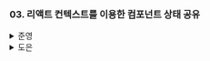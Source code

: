 ### 03. 리액트 컨텍스트를 이용한 컴포넌트 상태 공유

<details>
  <summary>준영</summary>
  리액트 16.3 버전부터 `Context`라는 기능을 제공하기 시작했다.<br/>
이를 통해 Props 대신 컴포넌트 간 데이터를 전달할 수 있다.<br/>
따라서 이를 상태와 결합하여 전역 상태로 사용할 수 있다.

> `useContext` + `useState` ⇒ 전역 상태를 위한 커스텀 훅으로 활용!

하지만 `Context` 활용으로 불필요한 렌더링이 발생할 수 있으므로 전역 상태를 여러 조각으로 나누어 사용하는 것이 권장된다고 한다.<br/>
✅ `Context Provider`를 필요에 따라 범위를 잘 지정하여 사용하라는 말인 것 같다.

### useState와 useContext 탐구하기

useState와 useContext를 조합하여 만든 전역 상태를 통해 props drilling을 줄일 수 있다.<br/>
drilling의 깊이가 깊어지면 중간에 거쳐가는 컴포넌트에서 사용하지 않는 prop 때문에 가독성을 해치고, 이는 프로젝트의 크기가 커질수록 악영향을 미치게 된다.

```jsx
const App = () => {
  const [count, setCount] = useState(0);
  return <Parent count={count} setCount={setCount} />;
};

const Parent = ({ count, setCount }) => {
  return (
    <>
      <Child1 count={count} setCount={setCount} />
      <Child2 count={count} setCount={setCount} />
    </>
  );
};
```

위의 코드에서 Parent 컴포넌트는 `count`와 `setCount`를 props로 전달 받아 Child 컴포넌트에 넘겨준다.<br/>
하지만 Parent 컴포넌트에서는 두 prop을 전혀 활용하지 않고 있기 때문에 없애는 편이 좀더 합리적일 수도 있다.<br/>
따라서 이를 `Context`를 통해 바꿔보자

```jsx
const CountStateContext = createContext({
	count: 0,
	setCount: () => {},
});

const App = () => {
  const [count, setCount] = useState(0);
	return (
		<CountStateContext.Provider
			value={{ count, setCount }}
		>
			<Parent />
		</CountStateContext.Provider>
	);
}

const Parent = () => {
  return (
    <>
      <Child1 />
      <Child2 />
    </>
  );
};

const Child1 = () => {
	const { count, setCount } = useContext(CountStateContext);
	return ~~~~;
}
const Child2 = () => {
	const { count, setCount } = useContext(CountStateContext);
	return ~~~~;
}
```

### 컨텍스트 이해하기

컨텍스트의 기본 동작은 다음과 같다.

1. 컨텍스트 공급자를 통해 **새로운 컨텍스트 값**을 갖게 된다.
2. **모든 컨텍스트 소비자들은 새로운 값으로 인해 리렌더링**된다.

만약 컨텍스트 값이 변경되지 않았는데도 리렌더링이 발생한다면, `**memo` 혹은 내용 끌어올리기 기법**을 통해 방지할 수 있다.<br/>
`memo`는 컴포넌트를 감싸 사용할 수 있고, 컴포넌트를 **메모이제이션**하여 **같은 props**에 대해서는 리렌더링되지 않도록 한다. 하지만 컨텍스트 값의 변화에 대한 리렌더링을 막을 순 없다.<br/>
✅ 이는 같은 프로바이더 내부에 존재하지만, **전역 상태에 의존성이 없는 자식 컴포넌트들의 불필요한 리렌더링을 줄이기 위해\*\* 사용하는 것 같다.

컨텍스트에 **객체**를 사용할 때에는 주의가 필요하다.<br/>
객체는 여러 값을 포함할 수 있지만, 컨텍스트 소비자 컴포넌트들은 이 값을 모두 사용하지 않을 수도 있다.<br/>
여러 컴포넌트에서 다른 값을 사용하지만 하나의 컨텍스트의 객체 안에 값을 넣어둘 경우, 하나의 전역 상태 값의 갱신으로 인해 모든 소비자 컴포넌트들이 리렌더링되는 불상사가 생길 수 있다.

하지만 이 또한 성능에 큰 영향이 없다면 오버엔지니어링일 수 있으니 조심하자!

### 전역 상태를 위한 컨텍스트 만들기

위에서 언급한 합쳐진 큰 객체 사용으로 인한 한계점은 단순히 `작은 상태 조각 만들기`를 통해 극복할 수 있다.

```jsx
// 합쳐진 큰 객체
const CountContext = createContext({ count1: 0, count2: 0, ... });

// 작은 상태 조각 만들기
const Count1Context = createContext({ count1: 0, ... });
const Count2Context = createContext({ count2: 0, ... });

=> 말은 거창하지만 위와 같이 단순히 같은 주제의 데이터끼리 하나의 컨텍스트로 묶어 합쳐진 큰 객체 사용에서
	 하나의 상태 변경으로 인한 여러 소비자 컴포넌트의 리렌더링을 줄일 수 있다.
```

하지만 이 경우, 공급자 컴포넌트의 중첩이 많이 쌓일 수 있다.

### useReducer로 하나의 상태를 만들고 여러 개의 컨텍스트로 전파하기

두번째 해결 방법은 여러 컨텍스트를 사용하여 상태 조각을 배포하고, 배포하는 함수 또한 하나의 컨텍스트로 등록하여 사용하는 것이다.<br/>
지금까지의 예시를 가지고 이야기를 하자면 count1, count2를 각각의 컨텍스트로 나누고 상태 갱신 함수 또한 컨텍스트로 나누어 두는 것이다.

```tsx
const Count1Context = createContext(0);
const Count2Context = createContext(0);
const DispatchContext = createContext<Dispatch<Action>>(() => {});

const Count1 = () => {
  const count1 = useContext(Count1Context);
  const dispatch = useContext(DispatchContext);

  return (
    <button>
      <button onClick={() => dispatch({ type: ACITON_NAME })}></button>
      // ...
    </>
  );
};

const Count2 = () => {
  const count2 = useContext(Count2Context);
  const dispatch = useContext(DispatchContext);

  return (
    <>
      <button onClick={() => dispatch({ type: ACITON_NAME })}></button>
      // ...
    </>
  );
};

// 상위 컴포넌트에서 useReducer를 통해 상태를 생성하고, 공급자를 통해 컨텍스트에 값을 넣어줌
```

✅ 이때 그럼 합쳐진 큰 객체를 사용할 때는 리렌더링이 발생하지만, `useReducer`를 사용하였을때 리렌더링이 발생하지 않는 이유는 뭘까?<br/>
`useReducer`를 통해 객체의 상태로 선언되었지만, 각각 다른 컨텍스트에 등록이 되었다. 그리고 `dispatch` 함수를 통해 상태 값이 업데이트된다.<br/>
리듀서에 전달된 `action`을 통해 객체 상태 내부의 하나의 값을 업데이트하여 객체 상태가 새롭게 만들어지긴 하지만, 컨텍스트가 나누어져 있기 때문에 해당 값을 구독하고 있는 소비자 컴포넌트만 리렌더링이 되는 것이 아닐까 조심스럽게 추측해본다.

### 컨텍스트 사용을 위한 모범 사례

#### 사용자 정의 훅과 공급자 컴포넌트 만들기

```tsx
type CountContextType = [
	number,
	Dispatch<SetStateAction<number>>
];

const CountContext = createContext<CountContext | null>(null);

// 공급자 컴포넌트
export const CountProvider = ({
	children
} : {
	children: ReactNode
}) => (
	<CounterContext.Provider value={useState(0)}>
		{children}
	</CounterContext.Provider>
);

// 사용자 정의 훅
export const useCount = () => {
	cosnt value = useContext(CountContext);
	if(value == null) throw new Error("Provider missing!");
	return value;
}
```

`<CounterContext.Provider value={useState(0)}>` 와 같은 코드로 상태를 선언하고, 다시 선언된 상태와 업데이트 함수를 할당해주는 코드를 한줄로 줄일 수 있다.<br/>
또한 기본값으로 `null`을 넣어 공급자 컴포넌트를 통해 이를 초기화하지 않으면 사용할 수 없도록 지정하여 에러를 방지하고 항상 공급자가 필요함을 나타낼 수 있다.

#### 사용자 정의 훅이 있는 팩토리 패턴

```tsx
const createStateContext = (
	useValue: (init) => State,
) => {
  const StateContext = createContext(null);
  const StateProvider = ({
	  initialValue,
	  children
	}) => (
		<StateContext.Provider value={useValue(initialValue)}>
			{children}
		</StateContext.Provider>;
  );

  const useContextState = () => {
    const value = useContext(StateContext);
    if (value === null) throw new Error('Provider missing!');
    return value;
  };

  return [StateProvider, useContextState] as const
};
```

매번 전역 상태를 새로 정의할 때마다 사용자 정의 훅과 공급자 컴포넌트를 만드는 일은 반복적이고 중복된 코드가 존재하는 작업일 수 있다.<br/>
따라서 위와 같이 팩토리 패턴을 통해 이를 일반화하여 사용할 수 있다.

#### reduceRight를 이용한 공급자 중첩 방지

많은 컨텍스트로 인해 공급자 컴포넌트가 계속 중첩된다면 `Callback Hell`과 같이 가독성을 저하시킨다.<br/>
이때 책에서는 `reduceRight`를 통해 리팩토링하는 방법을 소개한다.<br/>
`reduceRight`는 `reduce`와 동일하게 동작하지만, 0번 인덱스부터 실행하는 `reduce`와 다르게 **마지막 인덱스부터 0번 인덱스 순서로 실행**하는 함수이다.

```tsx
const App = () => {
	const providers = [...]; as const;

	return providers.reduceRight(
		(children, [Component, props]) =>
			createElement(Component, props, children),
		<Parent />,
	);
};
```

이 외에도 **고차 컴포넌트(HOC)**를 통해 개선할 수 있다고 한다.

</details>
<details>
  <summary>도은</summary>
  ### useState와 useContext 탐구하기

**`📌 너무 좋았던 자료 공유!`**

- [다른 사람들이 안 알려주는 리액트에서 Context API 잘 쓰는 방법](https://velog.io/@velopert/react-context-tutorial)

#### useCotext와 useState 사용하기

```jsx
const App = () => {
  const [count, setCount] = useState(0);

  return (
    <CountStateContext.Provider value={{ count, setCount }}>
      <Parent />
    </CountStateContext.Provider>
  );
};
```

- 가까운 `Provider`로부터 컨텍스트 값을 가져온다.

### 컨텍스트 이해하기

```
💡 Provider가 새로운 값을 갖게 되면, 이 값을 사용하고 있는 컴포넌트들은 모두 리렌더링된다.
``
```

#### 컨텍스트 전파의 작동 방식

내용 끌어올리기 또는 memo를 사용하면
**Context의 값이 변경되지 않았는데도 리렌더링이 발생하는 것을 방지**할 수 있다.

```jsx
const ColorContext = createContext('black');

const ColorComponent = () => {
  const color = useContext(ColorContext);
  const renderCount = useRef(1);

  useEffect(() => {
    renderCount.current += 1;
  });

  return (
    <div style={{ color }}>
      Hello {color} (renders: {renderCount.current})
    </div>
  );
};
```

```
💡 memo도 컨텍스트 값을 사용하고 있는 컴포넌트의 리렌더링을 막지는 못한다.
```

#### 컨텍스트에 객체를 사용할 때의 한계점

```jsx
const CountContext = createContext({ count1: 0, count2: 0 });
```

위와 같이 만들고, Component1에서는 count1만을 가져와 사용하고 Component2에서는 count2만을 가져와 사용한다고 해보자.

👉 이럴 경우, count1이 변경 → context 값 변경 → 이를 사용하고 있는 모든 컴포넌트 리렌더링

즉, 사용하고 있지 않던 Component2도 같은 context를 사용하고 있다는 이유만으로 리렌더링

### 전역 상태를 위한 컨텍스트 만들기

```
📌 궁금한 점
- 전역 상태를 위하지 않은 컨텍스트도 있는가?
```

- 원래, props drilling을 피하기 위해 사용되었는데
- 이걸 useState와 useReducer와 조합하면서 전역 상태를 관리할 수 있게 된 것

```
🤔 컨텍스트를 전역 상태로 사용했을 때, 리렌더링 문제 존재 어떻게 해결해볼 수 있을까?
```

#### 1. 작은 상태 조각 만들기

- 합쳐진 큰 객체 사용 X → 각 조각에 대한 컨텍스트

👉 상태마다 컨텍스트를 따로 두어, 다같이 리렌더링이 되던 문제를 해결하고 싶은 것

#### 2. useReducer로 하나의 상태를 만들고 여러 컨텍스트로 전파하기

- 단일 상태를 만들고, 여러 컨텍스트를 사용해 상태 조각을 배포
- 상태와 상태를 업데이트 하는 함수를 각각의 컨텍스트로

👉 useReducer 하나를 통해 상태들(ex. count1, count2)를 관리하고 Provider는 따로 둔다

**즉, 관리는 한 곳에서 하되, 전파를 따로 해주는 것으로 이해했다.**

### 컨텍스트 사용을 위한 모범 사례

전역 상태를 위한 컨텍스트를 다루는 세 가지 패턴

- 커스텀 훅과 Provider 컴포넌트 만들기
- 커스텀 훅이 있는 팩토리 패턴
- reduceRight를 이용한 Provider 중첩 방지하기

#### 1. 커스텀 훅과 Provider 컴포넌트 만들기

- 상태를 생성하고 Provider에 전달하는 로직을 Provider 컴포넌트로 만들 수 있다.

```jsx
export const Count1Provider = ({ children }) => {
  return <Count1Context.Provider value={useState(0)}>{children}</Count1Context.Provider>;
};
```

- useContext로 값을 가져올 때, 상위에 Provider가 없으면 에러가 발생하게 되는데
- 올바를 때는 값을, 올바르지 않을 때는 에러를 던지는 로직을 커스텀 훅으로

```jsx
export const useCount1 = () => {
  const value = useContext(Count1Context);
  if (value === null) throw new Error('Provider missing');
  return value;
};
```

#### 2. 커스텀 훅이 있는 팩토리 패턴

- 커스텀 훅을 만들고 Provider 컴포넌트를 만드는 것은 반복적일 수 있다.
  - 상태가 필요할 때마다 해야하는 것이므로

```jsx
const createStateContext = (useValue) => {
  const StateContext = createContext(null);
  const StateProvider = ({ initialValue, children }) => {
    return <StateContext.Provider value={useValue(initialValue)}>{children}</StateContext.Provider>;
  };

  const useContextState = () => {
    const value = useContext(StateContext);
    if (value === null) throw new Error('Provider missing');
    return value;
  };

  return [StateProvider, useContextState] as const
};
```

```
📌 toss/slash에서도 이런 느낌(?)의 유틸을 제공하고 있다.
```

- [buildContext](https://www.slash.page/ko/libraries/react/react/src/utils/buildContext.i18n)
- [코드 뜯어보기](https://github.com/toss/slash/blob/main/packages/react/react/src/utils/buildContext.tsx)

#### 3. reduceRight를 이용한 Provider 중첩 방지

- reduceRight = reduce랑 똑같은데, 마지막 index부터 출발
- reduceRight를 사용하여 Provider를 return 하는 로직을 리팩터링 가능

</details>
